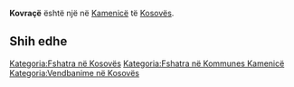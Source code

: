 {{Fshat në 
 | Emri                = Kovraçë
 | EmriAlt                = 
 | NAME_SHORT_FORM=      
 | NAME_GENERIC=      
 | NAME_SORT_NAME_RO=      KOVRACE
 | FULL_NAME_RO = Kovraçë
 | FULL_NAME_ND_RO=Kovrace
 | SORT_NAME_RG=KOVRACE
 | FULL_NAME_RG=Kovraçë
 | FULL_NAME_ND_RG=Kovrace
 | SRP_NAME_SHORT_FORM=      
 | SRP_NAME_GENERIC=      
 | SRP_NAME_SORT_NAME_RO=      
 | SRP_FULL_NAME_RO = 
 | SRP_FULL_NAME_ND_RO=
 | SRP_SORT_NAME_RG=
 | SRP_FULL_NAME_RG=
 | SRP_FULL_NAME_ND_RG=
 | Emri (Rasa dhanore) = 
 | Figura              = 
 | Shteti              = Kosovo
 | Komuna              = Kamenicë
 | Kodi postar         = 
 | Sipërfaqja          = 

 | Popullsia           = 

 | Regj. i popullsisë  = 
 | Dend. e popullsisë  = 
 | Faqja zyrtare       = 
 <!--- Koordinatat ----> 
 | Gjerësia            = 42.748333
 | Gjatësia            = 20.504167
 | Lartësia            = 
}}
'''Kovraçë''' është një [[]] në [[Kamenicë]] të [[Kosovës]].

<!-- == Gjeografia == -->
<!-- == Historia == -->
<!-- == Demografia == -->
== Shih edhe ==
{{Komuna Kamenicë}}
{{Kosovo-Administrata-Cung}}

[[Kategoria:Fshatra në Kosovës]]
[[Kategoria:Fshatra në Kommunes Kamenicë]]
[[Kategoria:Vendbanime në Kosovës]]